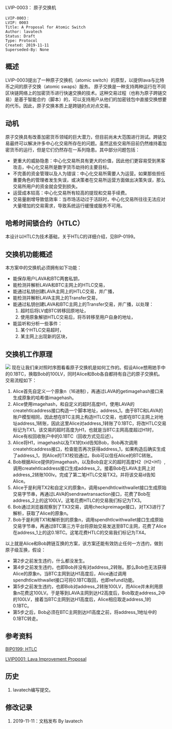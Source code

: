 LVIP-0003： 原子交换机

<pre>
LVIP-0003：
LVIP: 0003
Title: A Proposal for Atomic Switch
Author: lavatech
Status: Draft
Type: Protocol
Created: 2019-11-11
Superseded-By: None
</pre>


==概述==
LVIP-0003提出了一种原子交换机（atomic switch）的原型，以提供lava与比特币之间的原子交换（atomic swaps）服务。
原子交换是一种支持两种运行在不同区块链网络上的加密货币进行快速交换的技术。这种交易过程（也称为原子跨链交易）是基于智能合约（脚本）的，可以支持用户从他们的加密钱包中直接交换想要的代币。因此，原子交换本质上是跨链的点对点交易。

==动机==
原子交换具有改善加密货币领域的巨大潜力，但目前尚未大范围进行测试。跨链交易最终可以解决许多中心化交易所存在的问题。虽然这些交易所目前仍然维持着加密货币的运行，但是它们仍然存在一系列隐患。其中部分问题包括：
*更重大的威胁隐患：中心化交易所具有更大的价值，因此他们更容易受到黑客攻击，中心化交易所是数字货币劫持的主要目标。
*不完善的资金管理以及人为错误：中心化交易所需要人为运营。如果那些担任重要角色的管理者发生失误，或决策者在交易所运营方面做出决策失误，那么交易所用户的资金就会受到损失。
*运营成本较高：中心化交易所有较高的提现和交易手续费。
*交易量剧增导致低效率：当市场活动过于活跃时，中心化交易所往往无法应对大量增加的交易需求，导致系统运行缓慢或服务不可用。
==哈希时间锁合约（HTLC）==
本设计以HTLC为技术基础，关于HTLC的详细介绍，见BIP-0199。

==交换机功能概述==
本方案中的交换机必须拥有如下功能：
*能保存用户LAVA和BTC两套私钥，
*能检测并解析LAVA和BTC主网上的HTLC交易，
*能通过私钥创建LAVA主网上的HTLC交易，并广播，
*能检测并解析LAVA主网上的Transfer交易，
*能通过私钥创建LAVA和BTC主网上的Transfer交易，并广播，以处理：
*#超时后将LV或BTC转移回原地址，
*#使用原象解锁HTLC交易后，将币转移至用户自身的地址，
*能监听和分析一些事件：
*#某个HTLC交易超时，
*#某主网上出现新的区块，

==交换机工作原理==
<img src=lvip-0003/sequenceDiagram.png></img>
现在让我们来对照时序图看看原子交换机是如何工作的。假设Alice想用她手中的0.1BTC，换取Bob的100LV，同时Alice和Bob各自都持有自己的原子交换机。交易流程如下：
#Alice首先自定义一个原象n（16进制），再通过LAVA的getimagehash接口来生成原象的哈希值imagehash。
#Alice使用imagehash，和自定义的超时高度H1，使用LAVA的createhtlcaddress接口构造一个脚本地址，address_1。由于BTC和LAVA的账户模型相同，因此想在BTC主网上构造HTLC交易，也即在BTC主网上对地址address_1转账，因此这里Alice对address_1转账了0.1BTC，将改HTLC交易标记为TX1。该交易的超时高度为H1，也就是当BTC主网高度超过H1时，Alice有权回收账户中的0.1BTC（回收方式见后述）。
#Alice将H1，imagehash以及TX1的txid告知Bob，Bob再次调用createhtlcaddress接口，检查能否再次获得address_1，如果构造后确实生成了address_1，则Alice的TX1校验通过。Bob可以信任Alice的BTC转账。
#Bob根据Alice提供的imagehash，以及Bob自定义的超时高度H2（H2<H1）,调用createhtlcaddress接口生成address_2。接着Bob在LAVA主网上对address_2转账100lv。完成了第二笔HTLC交易TX2。并将该交易id告知Alice。
#Alice于是利用TX2和自定义的原象n，调用spendhtlcwithwallet接口生成原始交易字节串，再通过LAVA的sendrawtransaction接口，花费了Bob在address_2上的这100LV。这笔花费HTLC的交易我们标记为TX3。
#Bob通过浏览器观察到了TX3交易，调用checkpreimage接口，对TX3进行了解析，获取了Alice的原象n。
#Bob于是利用TX1和解析到的原象n，调用spendhtlcwithwallet接口生成原始交易字节串，再通过BTC第三方平台将原始交易发送至BTC主网，花费了Alice在address_1上的这0.1BTC。这笔花费HTLC的交易我们标记为TX4。
以上就是Alice和Bob跨链互换的方案，该方案还能有效防止任何一方违约，做到原子级互换，假设：
*第2步之前发生违约，什么都没发生。
*第4步之前发生违约，也即Bob并没有对address_2转账。那么Bob也无法获得Alice的原象n，当BTC主网到达H1高度后，Alice通过调用spendhtlcwithwallet接口可将0.1BTC取回，也即refund功能。
*第5步之前发生违约，也即Bob对address_2转账100LV，而Alice并未利用原象n花费这100LV。于是等到LAVA主网到达H2高度后，Bob取走address_2中的100LV，接着当BTC主网到达H1高度后，Alice相应取走address_1的0.1BTC。
*第5步之后，Bob必须在BTC主网到达H1高度之前，将address_1地址中的0.1BTC转走。

==参考资料==
[https://github.com/bitcoin/bips/blob/master/bip-0199.mediawiki BIP0199: HTLC]

[https://github.com/lavaio/lvips/blob/master/lvip-0001.mediawiki LVIP0001: Lava Improvement Proposal]

==历史==
# lavatech编写提交。

==修改记录==
# 2019-11-11：文档发布 By lavatech 
